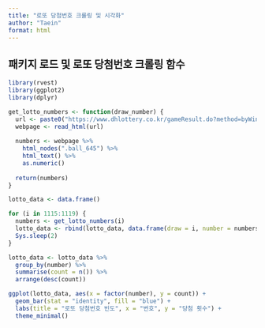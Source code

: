 ---
title: "로또 당첨번호 크롤링 및 시각화"
author: "Taein"
format: html
---

## 패키지 로드 및 로또 당첨번호 크롤링 함수

```{r}
library(rvest)
library(ggplot2)
library(dplyr)

get_lotto_numbers <- function(draw_number) {
  url <- paste0("https://www.dhlottery.co.kr/gameResult.do?method=byWin&drwNo=", draw_number)
  webpage <- read_html(url)
  
  numbers <- webpage %>%
    html_nodes(".ball_645") %>%
    html_text() %>%
    as.numeric()
  
  return(numbers)
}

lotto_data <- data.frame()

for (i in 1115:1119) { 
  numbers <- get_lotto_numbers(i)
  lotto_data <- rbind(lotto_data, data.frame(draw = i, number = numbers))
  Sys.sleep(2)
}

lotto_data <- lotto_data %>%
  group_by(number) %>%
  summarise(count = n()) %>%
  arrange(desc(count))

ggplot(lotto_data, aes(x = factor(number), y = count)) +
  geom_bar(stat = "identity", fill = "blue") +
  labs(title = "로또 당첨번호 빈도", x = "번호", y = "당첨 횟수") +
  theme_minimal()

```

### 

